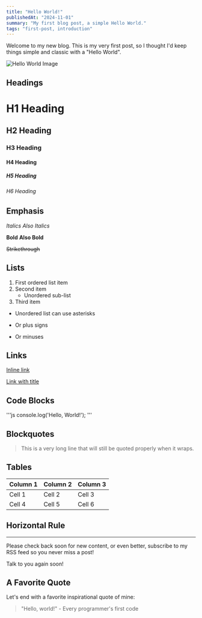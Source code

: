 ```yaml
---
title: "Hello World!"
publishedAt: "2024-11-01"
summary: "My first blog post, a simple Hello World."
tags: "first-post, introduction"
---
```


Welcome to my new blog. This is my very first post, so I thought I'd keep things simple and classic with a "Hello World".

![Hello World Image](https://img.freepik.com/free-photo/hiker-going-up-aiguille-du-midi_53876-139593.jpg?t=st=1735374310~exp=1735377910~hmac=b3075cea7487c2c3135c711e139bf058558b8f94aeec04c51aca8c3b3302bf68&w=2000)

## Headings

# H1 Heading
## H2 Heading
### H3 Heading 
#### H4 Heading
##### H5 Heading
###### H6 Heading

## Emphasis

*Italics*
_Also Italics_ 

**Bold**
__Also Bold__

~~Strikethrough~~

## Lists

1. First ordered list item
2. Second item
   - Unordered sub-list
1. Third item 

- Unordered list can use asterisks
+ Or plus signs
- Or minuses

## Links

[Inline link](https://nextjs.org/)

[Link with title](https://nextjs.org/ "Next.js Website")

## Code Blocks

'''js
console.log('Hello, World!');
'''

## Blockquotes

> This is a very long line that will still be quoted properly when it wraps.

## Tables

| Column 1 | Column 2 | Column 3 |
|----------|----------|----------|
| Cell 1   | Cell 2   | Cell 3   |
| Cell 4   | Cell 5   | Cell 6   |

## Horizontal Rule

---

Please check back soon for new content, or even better, subscribe to my RSS feed so you never miss a post!

Talk to you again soon! 

## A Favorite Quote

Let's end with a favorite inspirational quote of mine:

> "Hello, world!" - Every programmer's first code